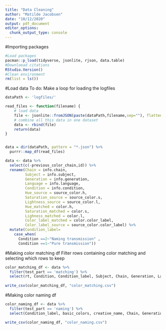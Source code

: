 ```yaml
---
title: "Data Cleaning"
author: "Matilde Jacobsen"
date: "10/12/2020"
output: pdf_document
editor_options: 
  chunk_output_type: console
---
```


#Importing packages

```r
#Load packages
pacman::p_load(tidyverse, jsonlite, rjson, data.table)
#Downloead citations
RStudio.Version()
#Clean environment
rm(list = ls())
```

#Load data
To do: Make a loop for loading the logfiles
```r
dataPath <- 'logfiles/'

read_files <- function(filename) {
    # load data
    file <- jsonlite::fromJSON(paste(dataPath,filename,sep=""), flatten=T)
    # combine all this data in one dataset
    data <- rbind(file)
    return(data)
}


data = dir(dataPath, pattern = "*.json") %>% 
  purrr::map_df(read_files)

data <- data %>% 
  select(c(-previous_color_chain,id)) %>%
  rename(Chain = info.chain,
         Subject = info.subject,
         Generation = info.generation,
         Language = info.language,
         Condition = info.condition,
         Hue_source = source_color.h,
         Saturation_source = source_color.s,
         Lightness_source = source_color.l,
         Hue_matched = color.h,
         Saturation_matched = color.s,
         Lighness_matched = color.l,
         Color_label_matched = color.color_label,
         Color_label_source = source_color.color_label) %>% 
  mutate(Condition_label=
    case_when(
      Condition ==2~"Naming transmission" ,
      Condition ==1~"Pure transmission"))

```

#Making color matching df
Filter rows containing color matching and selecting which rows to keep

```r
color_matching_df <- data %>% 
  filter(test_part == 'matching') %>% 
  select(rt, Condition, Condition_label, Subject, Chain, Generation, Language, Hue_source, Saturation_source, Lightness_source, Hue_matched, Saturation_matched, Lighness_matched, Color_label_source, Color_label_matched, Language) 
  
write_csv(color_matching_df, "color_matching.csv")


```

#Making color naming df

```r
color_naming_df <- data %>% 
  filter(test_part == 'naming') %>% 
  select(Condition_label, basic_colors, creative_name, Chain, Generation, Subject, Condition, Language, color_to_name.h, color_to_name.s, color_to_name.l) 

write_csv(color_naming_df, "color_naming.csv")

```

